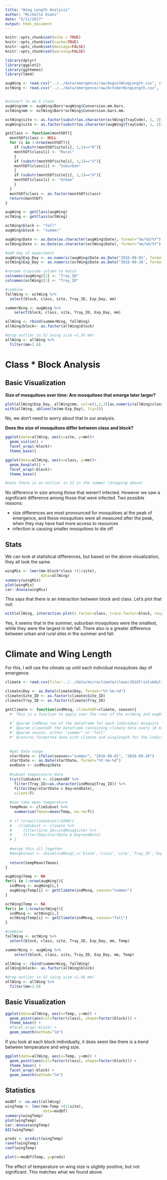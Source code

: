 ```yaml
---
title: "Wing Length Analysis"
author: "Michelle Evans"
date: "5/11/2017"
output: html_document
---
```


```r
knitr::opts_chunk$set(echo = TRUE)
knitr::opts_chunk$set(cache=TRUE)
knitr::opts_chunk$set(message=FALSE)
knitr::opts_chunk$set(warning=FALSE)
```


```r
library(dplyr)
library(ggplot2)
library(ggthemes)
library(lme4)
```

```r
augWing <- read.csv("../../data/emergence/raw/AugustWingLength.csv", stringsAsFactors = F)
octWing <- read.csv("../../data/emergence/raw/OctoberWingLength.csv",  stringsAsFactors = F)


#convert to mm & clean
augWing$mm <- augWing$Bars*augWing$Conversion.mm.bars.
octWing$mm <- octWing$Bars*octWing$Conversion.bars.mm.

octWing$site <- as.factor(substr(as.character(octWing$TrayCode), 1, 2))
augWing$site <- as.factor(substr(as.character(augWing$TrayCode), 1, 2))

getClass <- function(monthDf){
  monthDf$class <- NULL
  for (i in 1:nrow(monthDf)){
    if (substr(monthDf$site[i], 1,1)=="R"){
    monthDf$class[i] <- "Rural"
    }
    if (substr(monthDf$site[i], 1,1)=="S"){
    monthDf$class[i] <- "Suburban"
    }
    if (substr(monthDf$site[i], 1,1)=="U"){
    monthDf$class[i] <- "Urban"
    }
  }
  monthDf$class <- as.factor(monthDf$class)
  return(monthDf)
}

augWing <- getClass(augWing)
octWing <- getClass(octWing)

octWing$block <- "fall"
augWing$block <- "summer"

augWing$Date <- as.Date(as.character(augWing$Date), format="%m/%d/%Y")
octWing$Date <- as.Date(as.character(octWing$Date), format="%m/%d/%Y")

#add day of experiment
augWing$Exp_Day <- as.numeric(augWing$Date-as.Date("2016-08-01", format="%Y-%m-%d"))
octWing$Exp_Day <- as.numeric(octWing$Date-as.Date("2016-09-26", format="%Y-%m-%d"))

#rename traycode column to match
colnames(augWing)[1] <- "Tray_ID"
colnames(octWing)[1] <- "Tray_ID"

#combine
fallWing <- octWing %>%
  select(block, class, site, Tray_ID, Exp_Day, mm)

summerWing <- augWing %>%
    select(block, class, site, Tray_ID, Exp_Day, mm)

allWing <- rbind(summerWing, fallWing)
allWing$block<- as.factor(allWing$block)

#drop outlier in S2 (wing size =1.56 mm)
allWing <- allWing %>%
  filter(mm>1.6)
```

# Class * Block Analysis

## Basic Visualization

**Size of mosquitoes over time: Are mosquitoes that emerge later larger?**

```r
plot(allWing$Exp_Day, allWing$mm, col=c(1,2,3)[as.numeric(allWing$class)], pch=c(16,17)[as.numeric(as.factor(allWing$block))])
with(allWing, abline(lm(mm~Exp_Day), lty=2))
```

No, we don't need to worry about that in our analysis.

**Does the size of mosquitoes differ between class and block?**

```r
ggplot(data=allWing, aes(x=site, y=mm))+
  geom_violin() +
  facet_wrap(~block)+
  theme_base()

ggplot(data=allWing, aes(x=class, y=mm))+
  geom_boxplot() +
  facet_wrap(~block)+
  theme_base()

#note there is an outlier in S2 in the summer (dropping above)
```

No difference in size among those that weren't infected. However we saw a significant difference among those that were infected. Two possible reasons:

- size differences are most pronounced for mosquitoes at the peak of emergence, and these mosquitoes were all measured after the peak, when they may have had more access to resources
- infection is causing smaller mosquitoes to die off

## Stats

We can look at statistical differences, but based on the above visualization, they all look the same.

```r
wingMix <- lmer(mm~block*class +(1|site),
                data=allWing)
summary(wingMix)
plot(wingMix)
car::Anova(wingMix)
```

This says that there is an interaction between block and class. Let's plot that out:

```r
with(allWing, interaction.plot(x.factor=class, trace.factor=block, response=mm, fun="mean", type="b", legend=T))
```

Yes, it seems that in the summer, suburban mosquitoes were the smallest, while they were the largest in teh fall. There also is a greater difference between urban and rural sites in the summer and fall.

# Climate and Wing Length

For this, I will use the climate up until each individual mosquitoes day of emergence.

```r
climate <- read.csv(file='../../data/microclimate/clean/2016TrialsAdultCleaned.csv', stringsAsFactors = F)

climate$Day <- as.Date(climate$Day, format="%Y-%m-%d")
climate$Site_ID <- as.factor(climate$Site_ID)
climate$Tray_ID <- as.factor(climate$Tray_ID)
```


```r
getClimate <- function(indMosq, climateDF=climate, season){
  #' This is a function to apply over the rows of the octWing and augWing data frames. Must have climate data loaded
  
  #' @param indMosq row of the dataframe for each individual mosquito
  #' @param climateDF the dataframe containing climate data every 10 minutes
  #' @param season, either "summer" or "fall"
  #' @returns formatted data with climate and winglength for the individual mosquito
  
  
  #get date range
  startDate <- ifelse(season=="summer", "2016-08-01", "2016-09-26")
  startDate <- as.Date(startDate, format="%Y-%m-%d")
  endDate <- indMosq$Date
  
  #subset temperature data
  try(climSubset <- climateDF %>%
    filter(Tray_ID==as.character(indMosq$Tray_ID)) %>%
    filter(Day>startDate & Day<endDate),
    silent=T)
  
  #now take mean temperature
  tempMean <- climSubset %>%
    summarise(Tmean=mean(Temp, na.rm=T))
  
  # if (nrow(climSubset)<1000){
  #   climSubset <- climate %>%
  #     filter(Site_ID==indMosq$site) %>%
  #     filter(Day>startDate & Day<endDate)
  # }
  
  #merge this all together
  #mosqFormat <- cbind(indMosq[,c('block','class','site','Tray_ID','Exp_Day', 'mm')], Tmean=tempMean$Tmean)
  
  return(tempMean$Tmean)
}
```

```r
augWing$Temp <- NA
for(i in 1:nrow(augWing)){
  indMosq <- augWing[i,]
  augWing$Temp[i] <- getClimate(indMosq, season="summer")
}

octWing$Temp <- NA
for(i in 1:nrow(octWing)){
  indMosq <- octWing[i,]
  octWing$Temp[i] <- getClimate(indMosq, season="fall")
}

#combine
fallWing <- octWing %>%
  select(block, class, site, Tray_ID, Exp_Day, mm, Temp)

summerWing <- augWing %>%
    select(block, class, site, Tray_ID, Exp_Day, mm, Temp)

allWing <- rbind(summerWing, fallWing)
allWing$block<- as.factor(allWing$block)

#drop outlier in S2 (wing size =1.56 mm)
allWing <- allWing %>%
  filter(mm>1.6)
```

## Basic Visualization

```r
ggplot(data=allWing, aes(x=Temp, y=mm)) +
  geom_point(aes(col=factor(class), shape=factor(block))) + 
  theme_base() + 
  #facet_wrap(~block) +
  geom_smooth(method="lm")
```

If you look at each block individually, it does seem like there is a trend between temperature and wing size.

```r
ggplot(data=allWing, aes(x=Temp, y=mm)) +
  geom_point(aes(col=factor(class), shape=factor(block))) + 
  theme_base() + 
  facet_wrap(~block) +
  geom_smooth(method="lm")
```

## Statistics

```r
modDf <- na.omit(allWing)
wingTemp <- lmer(mm~Temp +(1|site),
                 data=modDf)
summary(wingTemp)
plot(wingTemp)
car::Anova(wingTemp)
AIC(wingTemp)

preds <- predict(wingTemp)
ranef(wingTemp)
coef(wingTemp)

plot(x=modDf$Temp, y=preds)
```

The effect of temperature on wing size is slightly positive, but not significant. This matches what we found above.
